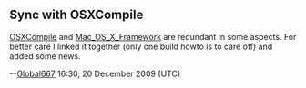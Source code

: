 == Sync with OSXCompile ==

[[OSXCompile]] and [[Mac_OS_X_Framework]] are redundant in some aspects. For better care I linked it together (only one build howto is to care off)  and added some news.

--[[User:Global667|Global667]] 16:30, 20 December 2009 (UTC)